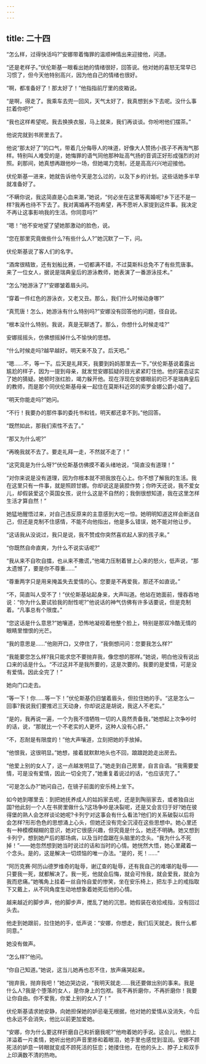 ```yaml
---
---
---
```

title: 二十四
---




“怎么样，过得快活吗?”安娜带着悔罪的温顺神情出来迎接他，问道。

“还是老样子。”伏伦斯基一眼看出她的情绪很好，回答说。他对她的喜怒无常早已习惯了，但今天他特别高兴，因为他自己的情绪也很好。

“啊，都准备好了！那太好了！”他指指前厅里的皮箱说。

“是啊，得走了。我乘车去兜一回风，天气太好了，我真想到乡下去呢。没什么事拦着你吧?”

“我也这样希望呢。我去换换衣服，马上就来，我们再谈谈。你吩咐他们摆茶。”

他说完就到书房里去了。

他说“那太好了”的口气，带着几分侮辱人的味道，好像大人赞扬小孩子不再淘气那样。特别叫人难受的是，她悔罪的语气同他那种趾高气扬的音调正好形成强烈的对照。刹那间，她真想再跟他吵一场，但她竭力克制，还是高高兴兴地迎接他。

伏伦斯基一进来，她就告诉他今天是怎么过的，以及下乡的计划。这些话她多半早就准备好了。

“不瞒你说，我这简直是心血来潮，”她说，“何必坐在这里等离婚呢?乡下还不是一样?我再也待不下去了。我对离婚再不抱希望，再不愿听人家提到这件事。我决定不再让这事影响我的生活。你同意吗?”

“嗯！”他不安地望了望她那激动的脸色，说。

“您在那里究竟做些什么?有些什么人?”她沉默了一下，问。

伏伦斯基说了客人们的名字。

“酒席很精致，还有划船比赛，一切都满不错，不过莫斯科总免不了有些荒唐事。来了一位女人，据说是瑞典皇后的游泳教师，她表演了一番游泳技术。”

“怎么?她游泳了?”安娜皱着眉头问。

“穿着一件红色的游泳衣，又老又丑。那么，我们什么时候动身哪?”

“真荒唐！怎么，她游泳有什么特别吗?”安娜没有回答他的问题，径自说。

“根本没什么特别。我说，真是无聊透了。那么，你想什么时候走哇?”

安娜摇摇头，仿佛想摇掉什么不愉快的思想。

“什么时候走吗?越早越好。明天来不及了。后天吧。”

“嗯……不，等一下。后天是礼拜天，我要到妈妈那里去一下。”伏伦斯基说着露出尴尬的样子，因为一提到母亲，就发觉安娜狐疑的目光紧紧盯住他。他的窘态证实了她的猜疑。她顿时涨红脸，竭力躲开他。现在浮现在安娜眼前的已不是瑞典皇后的教师，而是那个同伏伦斯基母亲一起住在莫斯科近郊的索罗金娜公爵小姐了。

“明天你能走吗?”她问。

“不行！我要办的那件事的委托书和钱，明天都还拿不到。”他回答。

“既然如此，那我们索性不去了。”

“那又为什么呢?”

“再晚我就不去了。要走礼拜一走，不然就不走了！”

“这究竟是为什么呀?”伏伦斯基仿佛摸不着头绪地说，“简直没有道理！”

“对你来说是没有道理，因为你根本就不把我放在心上。你不想了解我的生活。我在这里只有一件事，就是照顾甘娜。你却说这是装腔作势；你昨天还说，我不爱女儿，却假装爱这个英国女孩，说什么这是不自然的；我倒很想知道，我在这里怎样生活才算自然！”

她猛地醒悟过来，对自己违反原来的主意感到大吃一惊。她明明知道这样会断送自己，但还是克制不住感情，不能不向他指出，他是多么错误，她不能对他让步。

“这话我从没说过，我只是说，我不赞成你突然喜欢起人家的孩子来。”

“你既然自命直爽，为什么不说实话呢?”

“我从来不自吹自擂，也从来不撒谎，”他竭力压制着冒上心来的怒火，低声说，“那太遗憾了，要是你不尊重……”

“尊重两字只是用来掩盖失去爱情的心。您要是不再爱我，那还不如直说。”

“不，简直叫人受不了！”伏伦斯基站起身来，大声叫道。他站在她面前，慢吞吞地说：“你为什么要试验我的耐性呢?”他说话的神气仿佛有许多话要说，但是克制着。“凡事总有个限度。”

“您这话是什么意思?”她嚷道，恐怖地凝视着他整个脸上，特别是那双冷酷无情的眼睛里憎恨的光芒。

“我的意思是……”他刚开口，又停住了，“我倒想问问：您要我怎么样?”

“我能要您怎么样?我只能求您不要抛弃我，像您想的那样。”她说，明白他没有说出口来的话是什么。“不过这并不是我所要的，这是次要的。我要的是爱情，可是没有爱情。因此全完了！”

她向门口走去。

“等一下！你……等一下！”伏伦斯基仍旧皱着眉头，但拉住她的手。“这是怎么一回事?我说我们要推迟三天动身，你却说这是胡说，我这人不老实。”

“是的，我再说一遍，一个为我不惜牺牲一切的人竟然责备我，”她想起上次争吵时的话，说，“那就比一个不老实的人更坏，这种人没有心肝。”

“不，忍耐是有限度的！”他大声嚷道，立刻把她的手放掉。

“他恨我，这很明显。”她想，接着就默默地头也不回，踉踉跄跄走出房去。

“他爱上别的女人了，这一点越发明显了。”她走到自己房里，自言自语。“我需要爱情，可是没有爱情，因此一切全完了，”她重复着说过的话，“也应该完了。”

“可是怎么办?”她问自己，在镜子前面的安乐椅上坐下。

如今她到哪里去：到把她抚养成人的姑妈家去呢，还是到陶丽家去，或者独自出国?他此刻一个人在书房里做什么?这场争吵是决裂呢，还是又会言归于好?她在彼得堡的熟人会怎样谈论她呢?卡列宁对这事会有什么看法?他们的关系破裂以后将会怎样?形形色色的思想涌上心头，但她还没有完全沉浸在这些思想中。她心里还有一种模模糊糊的意识，她对它很感兴趣，但究竟是什么，她还不明确。她又想到卡列宁，想到她产后的那场病，以及当时盘踞在头脑里的念头。“我为什么不死掉！”——她忽然想到她当时说过的话和当时的心情。她恍然大悟，她心里藏着一个念头。是的，这是解决一切烦恼的唯一办法。“是的，死！……”

“阿历克赛·阿历山德罗维奇的耻辱，谢辽查的耻辱，还有我自己的难堪的耻辱——只要我一死，就都解决了。我一死，他就会后悔，就会可怜我，就会爱我，就会为我而悲痛。”她嘴角上挂着一丝自怜自爱的惨笑，坐在安乐椅上，把左手上的戒指取下又戴上，从不同角度生动地想象着她死后他的心情。

越来越近的脚步声，他的脚步声，搅乱了她的沉思。她假装在收拾戒指，没有回过头去。

他走到她跟前，拉住她的手，低声说：“安娜，你想走，我们后天就走。我什么都同意。”

她没有做声。

“怎么样?”他问。

“你自己知道。”她说，这当儿她再也忍不住，放声痛哭起来。

“抛弃我，抛弃我吧！”她边哭边说，“我明天就走……我还要做出别的事来。我是什么人?我是个堕落的女人，是你身上的包袱。我不再折磨你，不再折磨你！我要让你自由。你不爱我，你爱上别的女人了！”

伏伦斯基请求她安静，向她担保她的妒忌毫无根据，他对她的爱情从没消失，今后也永远不会消失，他比以前更加爱她。

“安娜，你为什么要这样折磨自己和折磨我呢?”他吻着她的手说。这会儿，他脸上洋溢着一片柔情，她听出他的声音里掺和着眼泪，她手里也感觉到湿润。安娜不顾死活的妒意一转眼就变成不顾死活的狂恋；她搂住他，在他的头上、脖子上和双手上印满数不清的热吻。